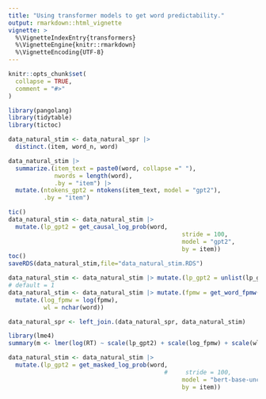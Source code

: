 ```yaml
---
title: "Using transformer models to get word predictability."
output: rmarkdown::html_vignette
vignette: >
  %\VignetteIndexEntry{transformers}
  %\VignetteEngine{knitr::rmarkdown}
  %\VignetteEncoding{UTF-8}
---
```


```r
knitr::opts_chunk$set(
  collapse = TRUE,
  comment = "#>"
)
```

```r
library(pangolang)
library(tidytable)
library(tictoc)
```

```r
data_natural_stim <- data_natural_spr |> 
  distinct.(item, word_n, word)
```

```r
data_natural_stim |>
  summarize.(item_text = paste0(word, collapse =" "), 
             nwords = length(word),
             .by = "item") |>
  mutate.(ntokens_gpt2 = ntokens(item_text, model = "gpt2"),
          .by = "item")

```

```r
tic()
data_natural_stim <- data_natural_stim |>
  mutate.(lp_gpt2 = get_causal_log_prob(word, 
                                                 stride = 100,
                                                 model = "gpt2",
                                                 by = item))
toc()
saveRDS(data_natural_stim,file="data_natural_stim.RDS")
```


```r
data_natural_stim <- data_natural_stim |> mutate.(lp_gpt2 = unlist(lp_gpt2))
# default = 1
data_natural_stim <- data_natural_stim |> mutate.(fpmw = get_word_fpmw(word)) |>
  mutate.(log_fpmw = log(fpmw),
          wl = nchar(word))

data_natural_spr <- left_join.(data_natural_spr, data_natural_stim)
```
```r
library(lme4)
summary(m <- lmer(log(RT) ~ scale(lp_gpt2) + scale(log_fpmw) + scale(wl)  +(scale(lp_gpt2) + scale(log_fpmw) + scale(wl)||subj), data = data_natural_spr |> filter.(RT > 100)))
```

```r

data_natural_stim <- data_natural_stim |>
  mutate.(lp_gpt2 = get_masked_log_prob(word, 
                                            #     stride = 100,
                                                 model = "bert-base-uncased",
                                                 by = item))
```
